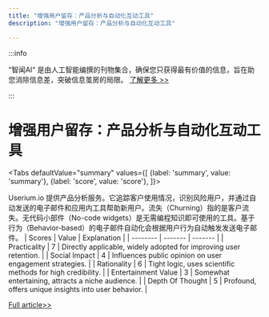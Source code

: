 ```yaml
---
title: "增强用户留存：产品分析与自动化互动工具"
description: "增强用户留存：产品分析与自动化互动工具"

---
```



:::info

“智闻AI“ 是由人工智能编撰的刊物集合，确保您只获得最有价值的信息，旨在助您消除信息差，突破信息茧房的局限。  [了解更多 >>](/)

:::

# 增强用户留存：产品分析与自动化互动工具


<Tabs
	defaultValue="summary"
	values={[
	{label: 'summary', value: 'summary'},
	{label: 'score', value: 'score'},
]}>
<TabItem value="summary">


Userium.io 提供产品分析服务。它追踪客户使用情况，识别风险用户，并通过自动发送的电子邮件和应用内工具帮助新用户。流失（Churning）指的是客户流失。无代码小部件（No-code widgets）是无需编程知识即可使用的工具。基于行为（Behavior-based）的电子邮件自动化会根据用户行为自动触发发送电子邮件。
</TabItem>
<TabItem value="score">
	| Scores     | Value   | Explanation |
	| -------- | ------- | ------- |
	| Practicality  | 7    | Directly applicable, widely adopted for improving user retention.    |
	| Social Impact | 4     | Influences public opinion on user engagement strategies.    |
	| Rationality    | 6    | Tight logic, uses scientific methods for high credibility.    |
	| Entertainment Value    | 3    | Somewhat entertaining, attracts a niche audience.    |
	| Depth Of Thought    | 5    | Profound, offers unique insights into user behavior.    |
</TabItem>
</Tabs>

[Full article>>](https://www.producthunt.com/posts/userium-2)
